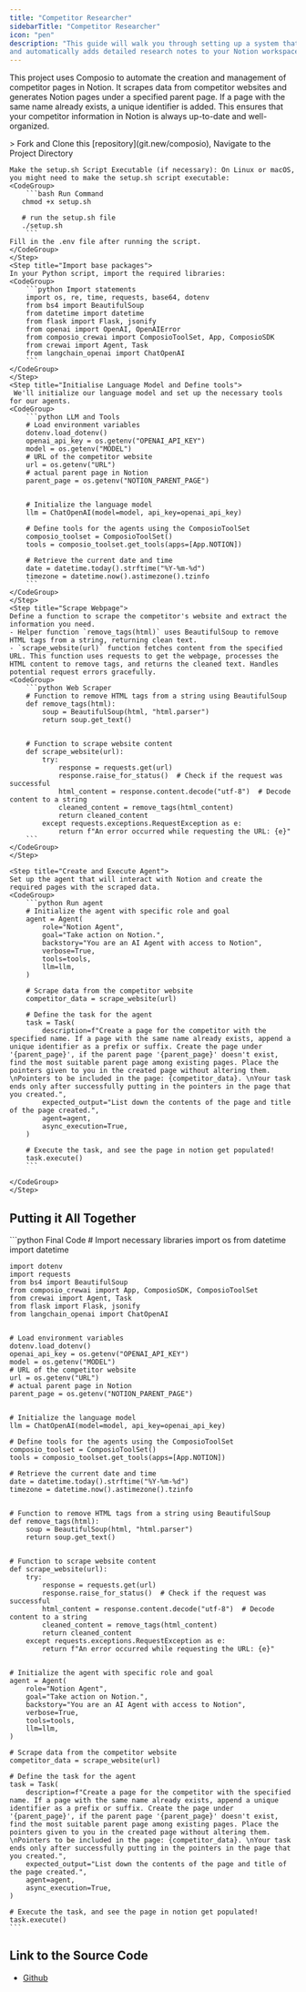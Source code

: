 ```yaml
---
title: "Competitor Researcher"
sidebarTitle: "Competitor Researcher"
icon: "pen"
description: "This guide will walk you through setting up a system that scrapes competitor websites
and automatically adds detailed research notes to your Notion workspace. Let's get started!"
---
```

This project uses Composio to automate the creation and management of competitor pages in Notion. It scrapes data from competitor websites and generates Notion pages under a specified parent page. If a page with the same name already exists, a unique identifier is added. This ensures that your competitor information in Notion is always up-to-date and well-organized.

<Steps>
    <Step title="Run the `setup.sh` file">
    > Fork and Clone this [repository](git.new/composio), Navigate to the Project Directory

    Make the setup.sh Script Executable (if necessary): On Linux or macOS, you might need to make the setup.sh script executable:
    <CodeGroup>
        ```bash Run Command
       chmod +x setup.sh

       # run the setup.sh file
       ./setup.sh
        ```
    Fill in the .env file after running the script.
    </CodeGroup>
    </Step>
    <Step title="Import base packages">
    In your Python script, import the required libraries:
    <CodeGroup>
        ```python Import statements
        import os, re, time, requests, base64, dotenv
        from bs4 import BeautifulSoup
        from datetime import datetime
        from flask import Flask, jsonify
        from openai import OpenAI, OpenAIError
        from composio_crewai import ComposioToolSet, App, ComposioSDK
        from crewai import Agent, Task
        from langchain_openai import ChatOpenAI
        ```
    </CodeGroup>
    </Step>
    <Step title="Initialise Language Model and Define tools">
     We'll initialize our language model and set up the necessary tools for our agents.
    <CodeGroup>
        ```python LLM and Tools
        # Load environment variables
        dotenv.load_dotenv()
        openai_api_key = os.getenv("OPENAI_API_KEY")
        model = os.getenv("MODEL")
        # URL of the competitor website
        url = os.getenv("URL")
        # actual parent page in Notion
        parent_page = os.getenv("NOTION_PARENT_PAGE")


        # Initialize the language model
        llm = ChatOpenAI(model=model, api_key=openai_api_key)

        # Define tools for the agents using the ComposioToolSet
        composio_toolset = ComposioToolSet()
        tools = composio_toolset.get_tools(apps=[App.NOTION])

        # Retrieve the current date and time
        date = datetime.today().strftime("%Y-%m-%d")
        timezone = datetime.now().astimezone().tzinfo
        ```
    </CodeGroup>
    </Step>
    <Step title="Scrape Webpage">
    Define a function to scrape the competitor's website and extract the information you need.
    - Helper function `remove_tags(html)` uses BeautifulSoup to remove HTML tags from a string, returning clean text.
    - `scrape_website(url)` function fetches content from the specified URL. This function uses requests to get the webpage, processes the HTML content to remove tags, and returns the cleaned text. Handles potential request errors gracefully.
    <CodeGroup>
        ```python Web Scraper        
        # Function to remove HTML tags from a string using BeautifulSoup
        def remove_tags(html):
            soup = BeautifulSoup(html, "html.parser")
            return soup.get_text()


        # Function to scrape website content
        def scrape_website(url):
            try:
                response = requests.get(url)
                response.raise_for_status()  # Check if the request was successful
                html_content = response.content.decode("utf-8")  # Decode content to a string
                cleaned_content = remove_tags(html_content)
                return cleaned_content
            except requests.exceptions.RequestException as e:
                return f"An error occurred while requesting the URL: {e}"
        ```
    </CodeGroup>
    </Step>

    <Step title="Create and Execute Agent">
    Set up the agent that will interact with Notion and create the required pages with the scraped data.
    <CodeGroup>
        ```python Run agent
        # Initialize the agent with specific role and goal
        agent = Agent(
            role="Notion Agent",
            goal="Take action on Notion.",
            backstory="You are an AI Agent with access to Notion",
            verbose=True,
            tools=tools,
            llm=llm,
        )

        # Scrape data from the competitor website
        competitor_data = scrape_website(url)

        # Define the task for the agent
        task = Task(
            description=f"Create a page for the competitor with the specified name. If a page with the same name already exists, append a unique identifier as a prefix or suffix. Create the page under '{parent_page}', if the parent page '{parent_page}' doesn't exist, find the most suitable parent page among existing pages. Place the pointers given to you in the created page without altering them. \nPointers to be included in the page: {competitor_data}. \nYour task ends only after successfully putting in the pointers in the page that you created.",
            expected_output="List down the contents of the page and title of the page created.",
            agent=agent,
            async_execution=True,
        )

        # Execute the task, and see the page in notion get populated!
        task.execute()    
        ```

    </CodeGroup>
    </Step>

</Steps>

## Putting it All Together

<CodeGroup>
    ```python Final Code
    # Import necessary libraries
    import os
    from datetime import datetime

    import dotenv
    import requests
    from bs4 import BeautifulSoup
    from composio_crewai import App, ComposioSDK, ComposioToolSet
    from crewai import Agent, Task
    from flask import Flask, jsonify
    from langchain_openai import ChatOpenAI


    # Load environment variables
    dotenv.load_dotenv()
    openai_api_key = os.getenv("OPENAI_API_KEY")
    model = os.getenv("MODEL")
    # URL of the competitor website
    url = os.getenv("URL")
    # actual parent page in Notion
    parent_page = os.getenv("NOTION_PARENT_PAGE")


    # Initialize the language model
    llm = ChatOpenAI(model=model, api_key=openai_api_key)

    # Define tools for the agents using the ComposioToolSet
    composio_toolset = ComposioToolSet()
    tools = composio_toolset.get_tools(apps=[App.NOTION])

    # Retrieve the current date and time
    date = datetime.today().strftime("%Y-%m-%d")
    timezone = datetime.now().astimezone().tzinfo


    # Function to remove HTML tags from a string using BeautifulSoup
    def remove_tags(html):
        soup = BeautifulSoup(html, "html.parser")
        return soup.get_text()


    # Function to scrape website content
    def scrape_website(url):
        try:
            response = requests.get(url)
            response.raise_for_status()  # Check if the request was successful
            html_content = response.content.decode("utf-8")  # Decode content to a string
            cleaned_content = remove_tags(html_content)
            return cleaned_content
        except requests.exceptions.RequestException as e:
            return f"An error occurred while requesting the URL: {e}"


    # Initialize the agent with specific role and goal
    agent = Agent(
        role="Notion Agent",
        goal="Take action on Notion.",
        backstory="You are an AI Agent with access to Notion",
        verbose=True,
        tools=tools,
        llm=llm,
    )

    # Scrape data from the competitor website
    competitor_data = scrape_website(url)

    # Define the task for the agent
    task = Task(
        description=f"Create a page for the competitor with the specified name. If a page with the same name already exists, append a unique identifier as a prefix or suffix. Create the page under '{parent_page}', if the parent page '{parent_page}' doesn't exist, find the most suitable parent page among existing pages. Place the pointers given to you in the created page without altering them. \nPointers to be included in the page: {competitor_data}. \nYour task ends only after successfully putting in the pointers in the page that you created.",
        expected_output="List down the contents of the page and title of the page created.",
        agent=agent,
        async_execution=True,
    )

    # Execute the task, and see the page in notion get populated!
    task.execute()
    ```
</CodeGroup>

## Link to the Source Code
- [Github](https://git.new/competitor-researcher)

